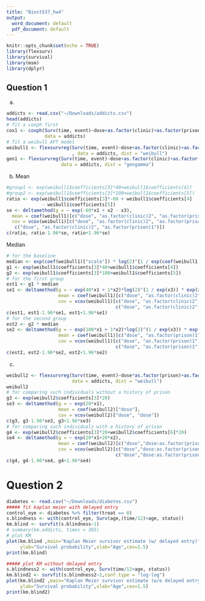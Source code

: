 ```yaml
---
title: "Biost537_hw4"
output:
  word_document: default
  pdf_document: default
---
```


```r
knitr::opts_chunk$set(echo = TRUE)
library(flexsurv)
library(survival)
library(msm)
library(dplyr)
```

## Question 1
a)
```r
addicts <- read.csv("~/Downloads/addicts.csv")
head(addicts)
# fit a coxph first
cox1 <- coxph(Surv(time, event)~dose+as.factor(clinic)+as.factor(prison), 
              data = addicts)
# fit a weibull AFT model
weibull1 <- flexsurvreg(Surv(time, event)~dose+as.factor(clinic)+as.factor(prison)
                        , data = addicts, dist = "weibull")
gen1 <- flexsurvreg(Surv(time, event)~dose+as.factor(clinic)+as.factor(prison),
                    data = addicts, dist = "gengamma")

```
b)
Mean
```r
#group1 <- exp(weibull1$coefficients[3]*40+weibull1$coefficients[4])
#group2 <- exp(weibull1$coefficients[3]*100+weibull1$coefficients[5])
ratio <- exp(weibull1$coefficients[3]*-60 + weibull1$coefficients[4] 
             - weibull1$coefficients[5])
se <- deltamethod(g = ~ exp(-60*x1 + x2 - x3),
  mean = coef(weibull1)[c("dose", "as.factor(clinic)2", "as.factor(prison)1")],
  cov = vcov(weibull1)[c("dose", "as.factor(clinic)2", "as.factor(prison)1"), 
   c("dose", "as.factor(clinic)2", "as.factor(prison)1")])
c(ratio, ratio-1.96*se, ratio+1.96*se)
```
Median
```r
# for the baseline
median <- exp(coef(weibull1)["scale"]) * log(2)^{1 / exp(coef(weibull1)["shape"])}
g1 <- exp(weibull1$coefficients[3]*40+weibull1$coefficients[4])
g2 <- exp(weibull1$coefficients[3]*100+weibull1$coefficients[5])
# for the first group
est1 <- g1 * median
se1 <- deltamethod(g = ~ exp(40*x1 + 1*x2)*log(2)^(1 / exp(x3)) * exp(x4),
                   mean = coef(weibull1)[c("dose", "as.factor(clinic)2","shape","scale")],
                   cov = vcov(weibull1)[c("dose", "as.factor(clinic)2","shape","scale"), 
                                        c("dose", "as.factor(clinic)2","shape","scale")])
c(est1, est1-1.96*se1, est1+1.96*se1)
# for the second group
est2 <- g2 * median
se2 <- deltamethod(g = ~ exp(100*x1 + 1*x2)*log(2)^(1 / exp(x3)) * exp(x4),
                   mean = coef(weibull1)[c("dose", "as.factor(prison)1","shape","scale")],
                   cov = vcov(weibull1)[c("dose", "as.factor(prison)1","shape","scale"), 
                                        c("dose", "as.factor(prison)1","shape","scale")])
c(est2, est2-1.96*se2, est2+1.96*se2)
```

c)
```r
weibull2 <- flexsurvreg(Surv(time, event)~dose*as.factor(prison)+as.factor(clinic), 
                        data = addicts, dist = "weibull")
weibull2
# for comparing such individuals without a history of prison
g3 <- exp(weibull2$coefficients[3]*20)
se3 <- deltamethod(g = ~ exp(20*x1),
                   mean = coef(weibull2)["dose"],
                   cov = vcov(weibull2)["dose", "dose"])
c(g3, g3-1.96*se3, g3+1.96*se3)
# for comparing such individuals with a history of prison
g4 <- exp(weibull2$coefficients[3]*20+weibull2$coefficients[6]*20)
se4 <- deltamethod(g = ~ exp(20*x1+20*x2),
                   mean = coef(weibull2)[c("dose","dose:as.factor(prison)1")],
                   cov = vcov(weibull2)[c("dose","dose:as.factor(prison)1"),      
                                        c("dose","dose:as.factor(prison)1")])
c(g4, g4-1.96*se4, g4+1.96*se4)
```

# Question 2
```r
diabetes <- read.csv("~/Downloads/diabetes.csv")
##### fit kaplan meier with delayed entry
control_eye <- diabetes %>% filter(treat == 0)
s.blindness <- with(control_eye, Surv(age,(time/12)+age, status))
km.blind <- survfit(s.blindness~1)
# summary(km.addicts, times = 365)
# plot KM
plot(km.blind ,main="Kaplan Meier survivor estimate (w/ delayed entry)", 
     ylab="Survival probability",xlab="Age",cex=1.5)
print(km.blind)

##### plot KM without delayed entry
s.blindness2 <- with(control_eye, Surv(time/12+age, status))
km.blind2 <- survfit(s.blindness2~1,conf.type = "log-log")
plot(km.blind2 ,main="Kaplan Meier survivor estimate (w/o delayed entry)",
     ylab="Survival probability",xlab="Age",cex=1.5)
print(km.blind2)
```